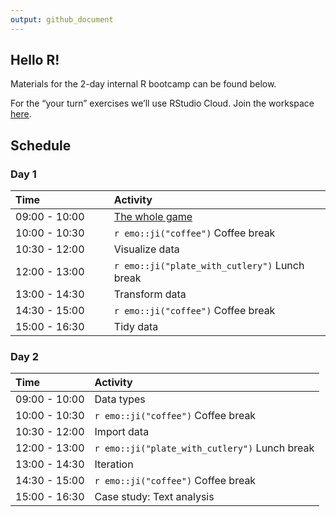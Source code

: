 ```yaml
---
output: github_document
---
```


## Hello R!

Materials for the 2-day internal R bootcamp can be found below.

For the "your turn" exercises we'll use RStudio Cloud. Join the workspace 
[here](https://rstd.io/bootcamper-cloud).

## Schedule

### Day 1

| Time          | Activity                     |
| :------------ | :--------------------------- |
| 09:00 - 10:00 | [The whole game](https://rstudio-education.github.io/bootcamper/slides/01-whole-game/01-whole-game.html#1)   |
| 10:00 - 10:30 | `r emo::ji("coffee")` Coffee break            |
| 10:30 - 12:00 | Visualize data               |
| 12:00 - 13:00 | `r emo::ji("plate_with_cutlery")` Lunch break |
| 13:00 - 14:30 | Transform data               |
| 14:30 - 15:00 | `r emo::ji("coffee")` Coffee break            |
| 15:00 - 16:30 | Tidy data                    |

### Day 2

| Time          | Activity                     |
| :------------ | :--------------------------- |
| 09:00 - 10:00 | Data types                   |
| 10:00 - 10:30 | `r emo::ji("coffee")` Coffee break            |
| 10:30 - 12:00 | Import data                  |
| 12:00 - 13:00 | `r emo::ji("plate_with_cutlery")` Lunch break |
| 13:00 - 14:30 | Iteration                    |
| 14:30 - 15:00 | `r emo::ji("coffee")` Coffee break            |
| 15:00 - 16:30 | Case study: Text analysis    |
